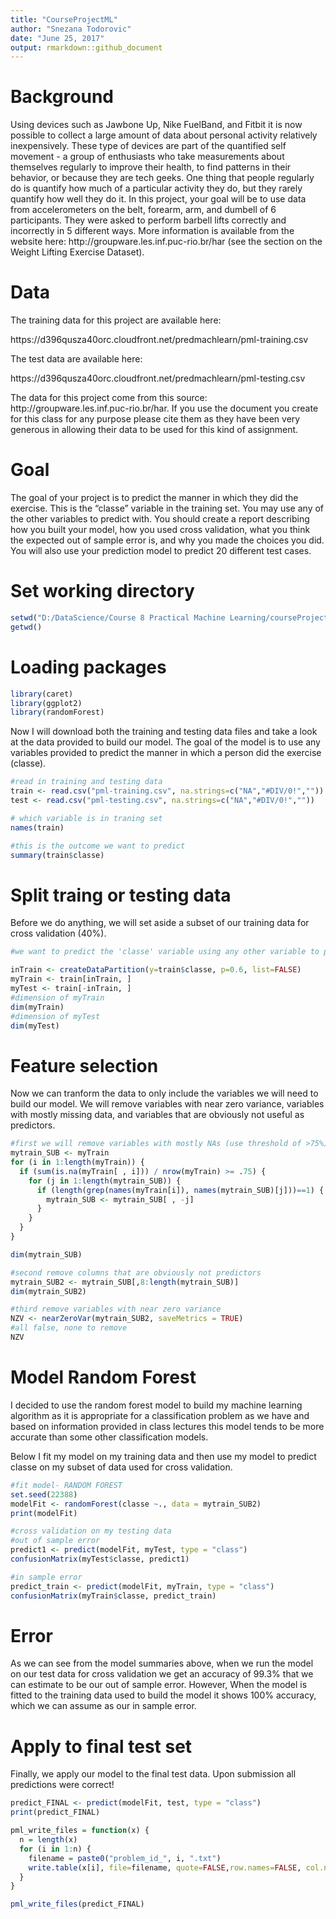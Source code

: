 ---
title: "CourseProjectML"
author: "Snezana Todorovic"
date: "June 25, 2017"
output: rmarkdown::github_document
---

# Background

Using devices such as Jawbone Up, Nike FuelBand, and Fitbit it is now possible to collect a large amount of data about personal activity relatively inexpensively. These type of devices are part of the quantified self movement - a group of enthusiasts who take measurements about themselves regularly to improve their health, to find patterns in their behavior, or because they are tech geeks. One thing that people regularly do is quantify how much of a particular activity they do, but they rarely quantify how well they do it. In this project, your goal will be to use data from accelerometers on the belt, forearm, arm, and dumbell of 6 participants. They were asked to perform barbell lifts correctly and incorrectly in 5 different ways. More information is available from the website here: http://groupware.les.inf.puc-rio.br/har (see the section on the Weight Lifting Exercise Dataset).

# Data

The training data for this project are available here:

https://d396qusza40orc.cloudfront.net/predmachlearn/pml-training.csv

The test data are available here:

https://d396qusza40orc.cloudfront.net/predmachlearn/pml-testing.csv

The data for this project come from this source: http://groupware.les.inf.puc-rio.br/har. If you use the document you create for this class for any purpose please cite them as they have been very generous in allowing their data to be used for this kind of assignment.

# Goal

The goal of your project is to predict the manner in which they did the exercise. This is the "classe" variable in the training set. You may use any of the other variables to predict with. You should create a report describing how you built your model, how you used cross validation, what you think the expected out of sample error is, and why you made the choices you did. You will also use your prediction model to predict 20 different test cases.

# Set working directory
```{r, echo=TRUE}
setwd("D:/DataScience/Course 8 Practical Machine Learning/courseProjectML")
getwd()
```

# Loading packages
```{r}
library(caret)
library(ggplot2)
library(randomForest)
```

Now I will download both the training and testing data files and take a look at the data provided to build our model. The goal of the model is to use any variables provided to predict the manner in which a person did the exercise (classe).
```{r}
#read in training and testing data
train <- read.csv("pml-training.csv", na.strings=c("NA","#DIV/0!",""))
test <- read.csv("pml-testing.csv", na.strings=c("NA","#DIV/0!",""))

# which variable is in traning set
names(train)

#this is the outcome we want to predict
summary(train$classe)
```

# Split traing or testing data
Before we do anything, we will set aside a subset of our training data for cross validation (40%).
```{r}
#we want to predict the 'classe' variable using any other variable to predict with

inTrain <- createDataPartition(y=train$classe, p=0.6, list=FALSE)
myTrain <- train[inTrain, ]
myTest <- train[-inTrain, ]
#dimension of myTrain
dim(myTrain)
#dimension of myTest
dim(myTest)
```
# Feature selection

Now we can tranform the data to only include the variables we will need to build our model. We will remove variables with near zero variance, variables with mostly missing data, and variables that are obviously not useful as predictors.
```{r}
#first we will remove variables with mostly NAs (use threshold of >75%)
mytrain_SUB <- myTrain
for (i in 1:length(myTrain)) {
  if (sum(is.na(myTrain[ , i])) / nrow(myTrain) >= .75) {
    for (j in 1:length(mytrain_SUB)) {
      if (length(grep(names(myTrain[i]), names(mytrain_SUB)[j]))==1) {
        mytrain_SUB <- mytrain_SUB[ , -j]
      }
    }
  }
}

dim(mytrain_SUB)
```

```{r}
#second remove columns that are obviously not predictors
mytrain_SUB2 <- mytrain_SUB[,8:length(mytrain_SUB)]
dim(mytrain_SUB2)
```

```{r}
#third remove variables with near zero variance
NZV <- nearZeroVar(mytrain_SUB2, saveMetrics = TRUE)
#all false, none to remove 
NZV
```

# Model Random Forest
I decided to use the random forest model to build my machine learning algorithm as it is appropriate for a classification problem as we have and based on information provided in class lectures this model tends to be more accurate than some other classification models.

Below I fit my model on my training data and then use my model to predict classe on my subset of data used for cross validation.
```{r}
#fit model- RANDOM FOREST
set.seed(22388)
modelFit <- randomForest(classe ~., data = mytrain_SUB2)
print(modelFit)
```

```{r}
#cross validation on my testing data
#out of sample error
predict1 <- predict(modelFit, myTest, type = "class")
confusionMatrix(myTest$classe, predict1)
```
```{r}
#in sample error
predict_train <- predict(modelFit, myTrain, type = "class")
confusionMatrix(myTrain$classe, predict_train)
```

# Error

As we can see from the model summaries above, when we run the model on our test data for cross validation we get an accuracy of 99.3% that we can estimate to be our out of sample error. However, When the model is fitted to the training data used to build the model it shows 100% accuracy, which we can assume as our in sample error.

# Apply to final test set

Finally, we apply our model to the final test data. Upon submission all predictions were correct!
```{r}
predict_FINAL <- predict(modelFit, test, type = "class")
print(predict_FINAL)

pml_write_files = function(x) {
  n = length(x)
  for (i in 1:n) {
    filename = paste0("problem_id_", i, ".txt")
    write.table(x[i], file=filename, quote=FALSE,row.names=FALSE, col.names=FALSE)
  }
}

pml_write_files(predict_FINAL)
```

